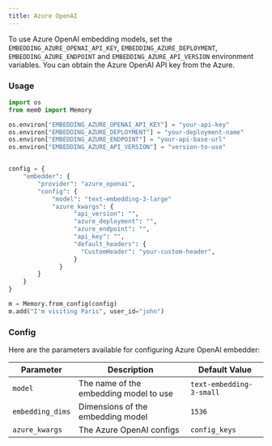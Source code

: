 ```yaml
---
title: Azure OpenAI
---
```


To use Azure OpenAI embedding models, set the `EMBEDDING_AZURE_OPENAI_API_KEY`, `EMBEDDING_AZURE_DEPLOYMENT`, `EMBEDDING_AZURE_ENDPOINT` and `EMBEDDING_AZURE_API_VERSION` environment variables. You can obtain the Azure OpenAI API key from the Azure.

### Usage

```python
import os
from mem0 import Memory

os.environ["EMBEDDING_AZURE_OPENAI_API_KEY"] = "your-api-key"
os.environ["EMBEDDING_AZURE_DEPLOYMENT"] = "your-deployment-name"
os.environ["EMBEDDING_AZURE_ENDPOINT"] = "your-api-base-url"
os.environ["EMBEDDING_AZURE_API_VERSION"] = "version-to-use"


config = {
    "embedder": {
        "provider": "azure_openai",
        "config": {
            "model": "text-embedding-3-large"
            "azure_kwargs": {
                  "api_version": "",
                  "azure_deployment": "",
                  "azure_endpoint": "",
                  "api_key": "",
                  "default_headers": {
                    "CustomHeader": "your-custom-header",
                  }
              }
        }
    }
}

m = Memory.from_config(config)
m.add("I'm visiting Paris", user_id="john")
```

### Config

Here are the parameters available for configuring Azure OpenAI embedder:

| Parameter | Description | Default Value |
| --- | --- | --- |
| `model` | The name of the embedding model to use | `text-embedding-3-small` |
| `embedding_dims` | Dimensions of the embedding model | `1536` |
| `azure_kwargs` | The Azure OpenAI configs | `config_keys` |
